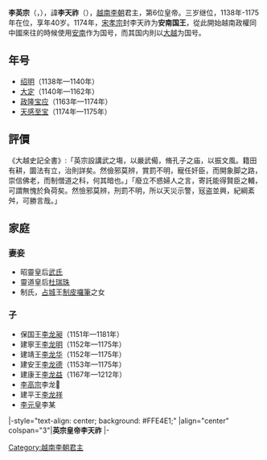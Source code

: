 {{Dablink|'''李天祚'''重定向于此，关于同名人物，参见：'''[[李天祚_(中国)|李天祚 (中国)]]'''。}}
{{越南君主
| 名稱=李英宗
| 圖像=
| 說明=
| 國號=[[大越|大越]]
| 朝代=[[越南李朝|李朝]]
| 在位=1138年—1175年
| 前任=[[李神宗|李神宗]]
| 繼任=[[李高宗|李高宗]]
| 年號=[[绍明|绍明]]（1138年—1140年）<br />[[大定_(李天祚)|大定]]（1140年—1162年）<br />[[政隆宝应|政隆宝应]]（1163年—1174年）<br />[[天感至宝|天感至宝]]（1174年—1175年）
| 姓名=李天祚
| 字=
| 尊號=体天顺道睿文神武纯仁显义徽<br>谋圣智御民育物群灵丕应大明<br>至孝皇帝
| 其他稱銜=
| 別名=
| 出生=1136年
| 出生地=
| 逝世={{death year and age|1175|1136}}
| 逝世地=
| 廟號=英宗
| 諡號=
| 陵墓=
| 父=李神宗
| 母=[[保聖皇太后|保聖皇太后]]黎氏
| 后=[[昭靈皇后_(李英宗)|武皇后]]
|}}

'''李英宗'''（{{vie|v='''Lý Anh Tông'''|hn=李英宗}}，{{bd|1136年||1175年||catIdx=L李}}），諱'''李天祚'''（{{vie|v='''Lý Thiên Tộ'''|hn=李天祚}}），[[越南李朝|越南李朝]]君主，第6位皇帝。三岁继位，1138年-1175年在位，享年40岁。1174年，[[宋孝宗|宋孝宗]]封李天祚为'''安南国王'''，從此開始越南政權同中國來往的時候使用[[越南|安南]]作为国号，而其国内則以[[大越|大越]]为国号。

== 年号 ==
* [[绍明|绍明]]（1138年—1140年）
* [[大定_(李天祚)|大定]]（1140年—1162年）
* [[政隆宝应|政隆宝应]]（1163年—1174年）
* [[天感至宝|天感至宝]]（1174年—1175年）

== 評價 ==
《大越史記全書》:「英宗設講武之塲，以嚴武僃，脩孔子之庙，以振文風。籍田有耕，圜法有立，治則詳矣。然儉邪莫辨，賞罰不明，寵任奸臣，而開象脚之路，崇信佛老，而制僧道之科，何其暗也。」「廢立不惑婦人之言，寄託能得賢臣之輔，可謂無愧於負荷矣。然憸邪莫辨，刑罰不明，所以天災示警，㓂盗並興，紀綱紊舛，可勝言哉。」

==家庭==
===妻妾===
*昭靈皇后[[昭灵皇后_(李天祚)|武氏]]
*靈道皇后[[杜瑞珠|杜瑞珠]]
*制氏，[[占城|占城]]王[[制皮囉筆|制皮囉筆]]之女
===子===
*保国王[[李龙昶|李龙昶]]（1151年—1181年）
*建寧王[[李龙明|李龙明]]（1152年—1175年）
*建靖王[[李龙华|李龙华]]（1152年—1175年）
*建安王[[李龙德|李龙德]]（1153年—1175年）
*建康王[[李龙益|李龙益]]（1167年—1212年）
*[[李高宗|李高宗]]李龙𣉙
*建平王[[李龙祥|李龙祥]]
*[[李元皇|李元皇]]李某

{{start box}}
|-style="text-align: center; background: #FFE4E1;"
|align="center" colspan="3"|'''英宗皇帝李天祚'''
|-
{{s-before|[[李神宗|李神宗]]}}
{{s-title|[[越南君主列表#李朝|大越帝國皇帝]]|1138年—1175年}}
{{s-after|[[李高宗|李高宗]]}}
{{s-before|[[李神宗|李神宗]]}}
{{s-title|[[越南君主列表#李朝|越南李朝君主]]|1138年—1175年}}
{{s-after|[[李高宗|李高宗]]}}
{{end box}}

{{丁朝、前黎朝及李朝君主}}

[[Category:越南李朝君主|Category:越南李朝君主]]